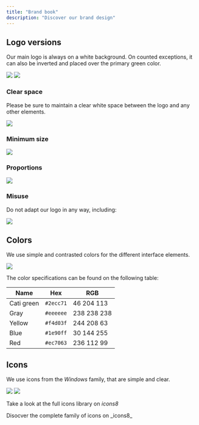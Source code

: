```yaml
---
title: "Brand book"
description: "Discover our brand design"
---
```


## Logo versions

Our main logo is always on a white background. On counted exceptions, it can also be inverted and placed over the primary green color. 

<img className="block dark:hidden" src="/images/brand-logos.png" />

<img className="hidden dark:block" src="/images/brand-logos-trans.png" />

### Clear space

Please be sure to maintain a clear white space between the logo and any other elements. 

<img src="/images/brand-clear-space-trans.png" />

### Minimum size

<img src="/images/brand-min-size-trans.png" />

### Proportions

<img src="/images/brand-proportions-trans.png" />

### Misuse

Do not adapt our logo in any way, including:

<img src="/images/brand-misuse-trans.png" />


## Colors

We use simple and contrasted colors for the different interface elements. 

<img src="/images/brand-colors-trans.png" />

The color specifications can be found on the following table:

| Name | Hex | RGB |
| -------- | --------- | ------------ |
| Cati green     | `#2ecc71` | 46 204 113 |
| Gray      | `#eeeeee` | 238 238 238 |
| Yellow   | `#f4d03f` | 244 208 63 |
| Blue   | `#1e90ff` | 30 144 255 |
| Red  | `#ec7063` | 236 112 99 |


## Icons

We use icons from the _Windows_ family, that are simple and clear. 

<img className="block dark:hidden" src="/images/brand-icons.png" />

<img className="hidden dark:block" src="/images/brand-icons-trans.png" />

Take a look at the full icons library on _icons8_

<Card title="Icon library" icon="text" href="https://iconos8.es/icons/fluency">
  Disocver the complete family of icons on _icons8_
</Card>


